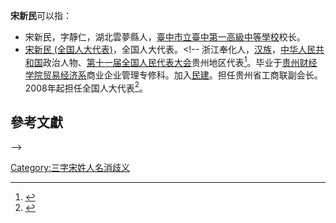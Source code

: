 '''宋新民'''可以指：
* 宋新民，字靜仁，湖北雲夢縣人，[[臺中市立臺中第一高級中等學校|臺中市立臺中第一高級中等學校]]校长。<!-- 於1955年至1961年間，主持台中一中校务。 -->
* [[宋新民_(全国人大代表)|宋新民 (全国人大代表)]]，全国人大代表。<!-- 浙江奉化人，[[汉族|汉族]]，[[中华人民共和国|中华人民共和国]]政治人物、[[第十一届全国人民代表大会|第十一届全国人民代表大会]]贵州地区代表<ref>{{cite web|author=新华网|title=第十一届全国人大代表|url=http://news.xinhuanet.com/ziliao/2008-03/03/content_7708230.htm?node=36628|publisher=新华网|accessdate=2014-01-07}}</ref>。毕业于[[贵州财经学院贸易经济系|贵州财经学院贸易经济系]]商业企业管理专修科。加入[[民建|民建]]。担任贵州省工商联副会长。2008年起担任全国人大代表<ref>{{cite news|title=全国人大代表信息-宋新民|url=http://www.npc.gov.cn/delegate/viewDelegate.action?dbid=112294|accessdate=2013-04-05|newspaper=全国人大网}}</ref>。 
==參考文獻==
{{reflist}}-->

{{disambig}}

[[Category:三字宋姓人名消歧义|Category:三字宋姓人名消歧义]]